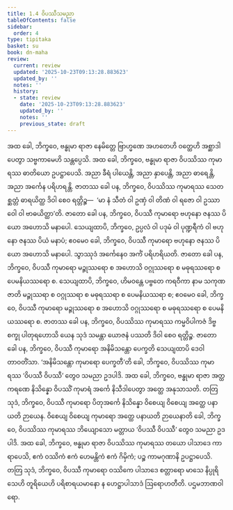 ```yaml
---
title: 1.4 ဝိပဿီသမညာ
tableOfContents: false
sidebar:
  order: 4
type: tipitaka
basket: su
book: dn-maha
review:
  current: review
  updated: '2025-10-23T09:13:28.883623'
  updated_by: ''
  notes: ''
  history:
  - state: review
    date: '2025-10-23T09:13:28.883623'
    updated_by: ''
    notes: ''
    previous_state: draft
---
```



<ReviewStatus review={frontmatter.review} showDetails={true} />

<HypothesisAnnotation frontmatter={frontmatter} />

<DynamicBreadcrumb />

<Division number="37" book="dn-maha" e="ch" v="7" p="17">

<Paragraph number="85" book="dn-maha">
အထ ခေါ, ဘိက္ခဝေ, ဗန္ဓုမာ ရာဇာ နေမိတ္တေ ဗြာဟ္မဏေ အဟတေဟိ ဝတ္ထေဟိ အစ္ဆာဒါပေတွာ သဗ္ဗကာမေဟိ သန္တပ္ပေသိ. အထ ခေါ, ဘိက္ခဝေ, ဗန္ဓုမာ ရာဇာ ဝိပဿိဿ ကုမာရဿ ဓာတိယော ဥပဋ္ဌာပေသိ. အညာ ခီရံ ပါယေန္တိ, အညာ နှာပေန္တိ, အညာ ဓာရေန္တိ, အညာ အင်္ကေန ပရိဟရန္တိ. ဇာတဿ ခေါ ပန, ဘိက္ခဝေ, ဝိပဿိဿ ကုမာရဿ သေတစ္ဆတ္တံ ဓာရယိတ္ထ ဒိဝါ စေဝ ရတ္တိဉ္စ—  ‘မာ နံ သီတံ ဝါ ဥဏှံ ဝါ တိဏံ ဝါ ရဇော ဝါ ဥဿာဝေါ ဝါ ဗာဓယိတ္ထာ’တိ. ဇာတော ခေါ ပန, ဘိက္ခဝေ, ဝိပဿီ ကုမာရော ဗဟုနော ဇနဿ ပိယော အဟောသိ မနာပေါ. သေယျထာပိ, ဘိက္ခဝေ, ဥပ္ပလံ ဝါ ပဒုမံ ဝါ ပုဏ္ဍရီကံ ဝါ ဗဟုနော ဇနဿ ပိယံ မနာပံ; ဧဝမေဝ ခေါ, ဘိက္ခဝေ, ဝိပဿီ ကုမာရော ဗဟုနော ဇနဿ ပိယော အဟောသိ မနာပေါ. သွာဿုဒံ အင်္ကေနေဝ အင်္ကံ ပရိဟရိယတိ.
</Paragraph>

</Division>
<Division number="38" book="dn-maha" e="ch" v="7" p="17">

<Paragraph number="86" book="dn-maha">
ဇာတော ခေါ ပန, ဘိက္ခဝေ, ဝိပဿီ ကုမာရော မဉ္ဇုဿရော စ အဟောသိ ဝဂ္ဂုဿရော စ မဓုရဿရော စ ပေမနိယဿရော စ. သေယျထာပိ, ဘိက္ခဝေ, ဟိမဝန္တေ ပဗ္ဗတေ ကရဝီကာ နာမ သကုဏဇာတိ မဉ္ဇုဿရာ စ ဝဂ္ဂုဿရာ စ မဓုရဿရာ စ ပေမနိယဿရာ စ; ဧဝမေဝ ခေါ, ဘိက္ခဝေ, ဝိပဿီ ကုမာရော မဉ္ဇုဿရော စ အဟောသိ ဝဂ္ဂုဿရော စ မဓုရဿရော စ ပေမနိယဿရော စ.
</Paragraph>

</Division>
<Division number="39" book="dn-maha" e="ch" v="7" p="17">

<Paragraph number="87" book="dn-maha">
ဇာတဿ ခေါ ပန, ဘိက္ခဝေ, ဝိပဿိဿ ကုမာရဿ ကမ္မဝိပါကဇံ ဒိဗ္ဗစက္ခု ပါတုရဟောသိ ယေန သုဒံ သမန္တာ ယောဇနံ ပဿတိ ဒိဝါ စေဝ ရတ္တိဉ္စ.
</Paragraph>

</Division>
<Division number="40" book="dn-maha" e="ch" v="7" p="17">

<Paragraph number="88" book="dn-maha">
ဇာတော ခေါ ပန, ဘိက္ခဝေ, ဝိပဿီ ကုမာရော အနိမိသန္တော ပေက္ခတိ သေယျထာပိ ဒေဝါ တာဝတိံသာ. ‘အနိမိသန္တော ကုမာရော ပေက္ခတီ’တိ ခေါ, ဘိက္ခဝေ, ဝိပဿိဿ ကုမာရဿ ‘ဝိပဿီ ဝိပဿီ’ တွေဝ သမညာ ဥဒပါဒိ.
</Paragraph>

</Division>
<Division number="41" book="dn-maha" e="ch" v="7" p="18">

<Paragraph number="89" book="dn-maha">
အထ ခေါ, ဘိက္ခဝေ, ဗန္ဓုမာ ရာဇာ အတ္ထကရဏေ နိသိန္နော ဝိပဿိံ ကုမာရံ အင်္ကေ နိသီဒါပေတွာ အတ္ထေ အနုသာသတိ. တတြ သုဒံ, ဘိက္ခဝေ, ဝိပဿီ ကုမာရော ပိတုအင်္ကေ နိသိန္နော ဝိစေယျ ဝိစေယျ အတ္ထေ ပနာယတိ ဉာယေန. ဝိစေယျ ဝိစေယျ ကုမာရော အတ္ထေ ပနာယတိ ဉာယေနာတိ ခေါ, ဘိက္ခဝေ, ဝိပဿိဿ ကုမာရဿ ဘိယျောသော မတ္တာယ ‘ဝိပဿီ ဝိပဿီ’ တွေဝ သမညာ ဥဒပါဒိ.
</Paragraph>

</Division>
<Division number="42" book="dn-maha" e="ch" v="7" p="18">

<Paragraph number="90" book="dn-maha">
အထ ခေါ, ဘိက္ခဝေ, ဗန္ဓုမာ ရာဇာ ဝိပဿိဿ ကုမာရဿ တယော ပါသာဒေ ကာရာပေသိ, ဧကံ ဝဿိကံ ဧကံ ဟေမန္တိကံ ဧကံ ဂိမှိကံ; ပဉ္စ ကာမဂုဏာနိ ဥပဋ္ဌာပေသိ. တတြ သုဒံ, ဘိက္ခဝေ, ဝိပဿီ ကုမာရော ဝဿိကေ ပါသာဒေ စတ္တာရော မာသေ နိပ္ပုရိသေဟိ တူရိယေဟိ ပရိစာရယမာနော န ဟေဋ္ဌာပါသာဒံ ဩရောဟတီတိ.

</Paragraph>
</Division>

<Paragraph number="91" type="center" book="dn-maha">
ပဌမဘာဏဝါရော.
</Paragraph>